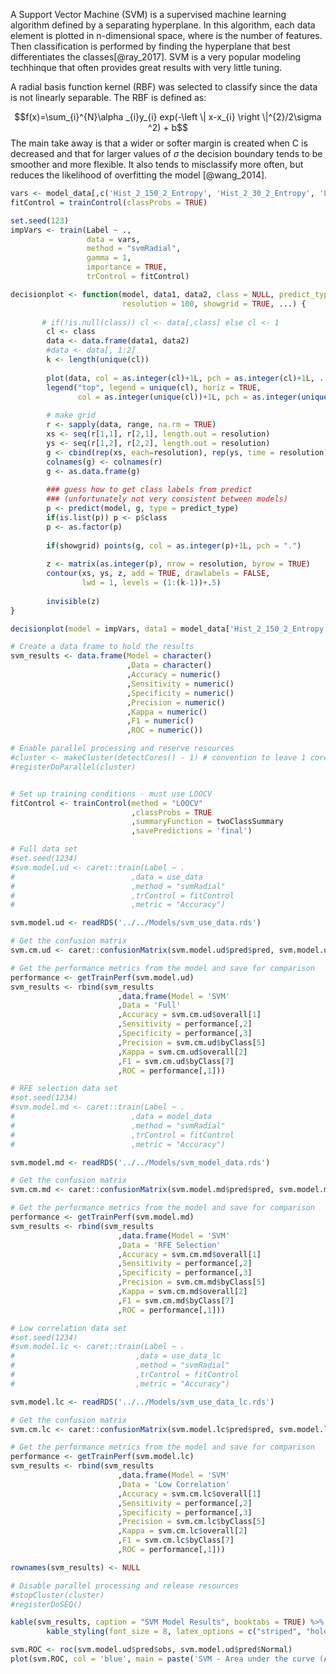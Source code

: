 \subsection{Support Vector Machine} 

A Support Vector Machine (SVM) is a supervised machine learning algorithm defined by a separating hyperplane. In this algorithm, each data element is plotted in n-dimensional space, where is the number of features. Then classification is performed by finding the hyperplane that best differentiates the classes[@ray_2017]. SVM is a very popular modeling techhinque that often provides great results with very little tuning.

A radial basis function kernel (RBF) was selected to classify since the data is not linearly separable. The RBF is defined as:

$$f(x)=\sum_{i}^{N}\alpha _{i}y_{i} exp(-\left \| x-x_{i} \right \|^{2}/2\sigma ^2) + b$$
The main take away is that a wider or softer margin is created when C is decreased and that for larger values of $\sigma$ the decision boundary tends to be smoother and more flexible. It also tends to misclassify more often, but reduces the likelihood of overfitting the model [@wang_2014].

```r

vars <- model_data[,c('Hist_2_150_2_Entropy', 'Hist_2_30_2_Entropy', 'Label')]
fitControl = trainControl(classProbs = TRUE)

set.seed(123)
impVars <- train(Label ~ .,
                 data = vars,
                 method = "svmRadial",
                 gamma = 1,
                 importance = TRUE,
                 trControl = fitControl)

decisionplot <- function(model, data1, data2, class = NULL, predict_type = "class",
                         resolution = 100, showgrid = TRUE, ...) {
        
       # if(!is.null(class)) cl <- data[,class] else cl <- 1
        cl <- class
        data <- data.frame(data1, data2)
        #data <- data[, 1:2]
        k <- length(unique(cl))
        
        plot(data, col = as.integer(cl)+1L, pch = as.integer(cl)+1L, ...)
        legend("top", legend = unique(cl), horiz = TRUE, 
               col = as.integer(unique(cl))+1L, pch = as.integer(unique(cl))+1L)
        
        # make grid
        r <- sapply(data, range, na.rm = TRUE)
        xs <- seq(r[1,1], r[2,1], length.out = resolution)
        ys <- seq(r[1,2], r[2,2], length.out = resolution)
        g <- cbind(rep(xs, each=resolution), rep(ys, time = resolution))
        colnames(g) <- colnames(r)
        g <- as.data.frame(g)
        
        ### guess how to get class labels from predict
        ### (unfortunately not very consistent between models)
        p <- predict(model, g, type = predict_type)
        if(is.list(p)) p <- p$class
        p <- as.factor(p)
        
        if(showgrid) points(g, col = as.integer(p)+1L, pch = ".")
        
        z <- matrix(as.integer(p), nrow = resolution, byrow = TRUE)
        contour(xs, ys, z, add = TRUE, drawlabels = FALSE,
                lwd = 1, levels = (1:(k-1))+.5)
        
        invisible(z)
}

decisionplot(model = impVars, data1 = model_data['Hist_2_150_2_Entropy'], data2 = model_data['Hist_2_30_2_Entropy'], class = "Label", main = "SVM: Important Variables", predict_type = "raw")

```

```r

# Create a data frame to hold the results
svm_results <- data.frame(Model = character()
                          ,Data = character()
                          ,Accuracy = numeric()
                          ,Sensitivity = numeric()
                          ,Specificity = numeric()
                          ,Precision = numeric()
                          ,Kappa = numeric()
                          ,F1 = numeric()
                          ,ROC = numeric())
```

```r
# Enable parallel processing and reserve resources
#cluster <- makeCluster(detectCores() - 1) # convention to leave 1 core for OS
#registerDoParallel(cluster)


# Set up training conditions - must use LOOCV
fitControl <- trainControl(method = "LOOCV"
                           ,classProbs = TRUE 
                           ,summaryFunction = twoClassSummary
                           ,savePredictions = 'final')

# Full data set
#set.seed(1234)
#svm.model.ud <- caret::train(Label ~ .
#                          ,data = use_data 
#                          ,method = "svmRadial"
#                          ,trControl = fitControl
#                          ,metric = "Accuracy")

svm.model.ud <- readRDS('../../Models/svm_use_data.rds')

# Get the confusion matrix
svm.cm.ud <- caret::confusionMatrix(svm.model.ud$pred$pred, svm.model.ud$pred$obs, mode = "everything")

# Get the performance metrics from the model and save for comparison
performance <- getTrainPerf(svm.model.ud)
svm_results <- rbind(svm_results
                        ,data.frame(Model = 'SVM'
                        ,Data = 'Full'
                        ,Accuracy = svm.cm.ud$overall[1]
                        ,Sensitivity = performance[,2]
                        ,Specificity = performance[,3]
                        ,Precision = svm.cm.ud$byClass[5]
                        ,Kappa = svm.cm.ud$overall[2]
                        ,F1 = svm.cm.ud$byClass[7]
                        ,ROC = performance[,1]))

# RFE selection data set
#set.seed(1234)
#svm.model.md <- caret::train(Label ~ .
#                          ,data = model_data
#                          ,method = "svmRadial"
#                          ,trControl = fitControl
#                          ,metric = "Accuracy")

svm.model.md <- readRDS('../../Models/svm_model_data.rds')

# Get the confusion matrix
svm.cm.md <- caret::confusionMatrix(svm.model.md$pred$pred, svm.model.md$pred$obs, mode = "everything")

# Get the performance metrics from the model and save for comparison
performance <- getTrainPerf(svm.model.md)
svm_results <- rbind(svm_results
                        ,data.frame(Model = 'SVM'
                        ,Data = 'RFE Selection'
                        ,Accuracy = svm.cm.md$overall[1]
                        ,Sensitivity = performance[,2]
                        ,Specificity = performance[,3]
                        ,Precision = svm.cm.md$byClass[5]
                        ,Kappa = svm.cm.md$overall[2]
                        ,F1 = svm.cm.md$byClass[7]
                        ,ROC = performance[,1]))

# Low correlation data set
#set.seed(1234)
#svm.model.lc <- caret::train(Label ~ .
#                           ,data = use_data_lc
#                           ,method = "svmRadial"
#                           ,trControl = fitControl
#                           ,metric = "Accuracy")

svm.model.lc <- readRDS('../../Models/svm_use_data_lc.rds')

# Get the confusion matrix
svm.cm.lc <- caret::confusionMatrix(svm.model.lc$pred$pred, svm.model.lc$pred$obs, mode = "everything")

# Get the performance metrics from the model and save for comparison
performance <- getTrainPerf(svm.model.lc)
svm_results <- rbind(svm_results
                        ,data.frame(Model = 'SVM'
                        ,Data = 'Low Correlation'
                        ,Accuracy = svm.cm.lc$overall[1]
                        ,Sensitivity = performance[,2]
                        ,Specificity = performance[,3]
                        ,Precision = svm.cm.lc$byClass[5]
                        ,Kappa = svm.cm.lc$overall[2]
                        ,F1 = svm.cm.lc$byClass[7]
                        ,ROC = performance[,1]))

rownames(svm_results) <- NULL

# Disable parallel processing and release resources
#stopCluster(cluster)
#registerDoSEQ()

```

```r

kable(svm_results, caption = "SVM Model Results", booktabs = TRUE) %>% 
        kable_styling(font_size = 8, latex_options = c("striped", "hold_position"))

svm.ROC <- roc(svm.model.ud$pred$obs, svm.model.ud$pred$Normal)
plot(svm.ROC, col = 'blue', main = paste('SVM - Area under the curve (AUC):', round(auc(svm.ROC),2)))

```


